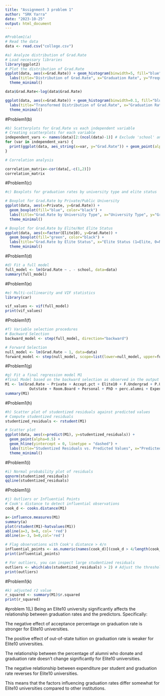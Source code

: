 ---
title: "Assignment 3 problem 1"
author: "SRK Yarra"
date: "2023-10-25"
output: html_document
---
```{r}
#Problem1(a)
# Read the data
data <- read.csv("college.csv")

#a) Analyze distribution of Grad.Rate
# Load necessary libraries
library(ggplot2)
# Plot the distribution of Grad.Rate
ggplot(data, aes(x=Grad.Rate)) + geom_histogram(binwidth=5, fill="blue", color="black") +
  labs(title="Distribution of Grad.Rate", x="Graduation Rate", y="Frequency") +
  theme_minimal()

data$Grad.Rate<-log(data$Grad.Rate)

ggplot(data, aes(x=Grad.Rate)) + geom_histogram(binwidth=0.1, fill="blue", color="black") +
  labs(title="Transformed Distribution of Grad.Rate", x="Graduation Rate", y="Frequency") +
  theme_minimal()
```

#Problem1(b)

```{r}
#b) Scatterplots for Grad.Rate vs each independent variable
# Creating scatterplots for each variable
independent_vars <- names(data)[2:(ncol(data)-1)] # Exclude 'school' and 'Grad.Rate'
for (var in independent_vars) {
  print(ggplot(data, aes_string(x=var, y="Grad.Rate")) + geom_point(alpha=0.5) + theme_minimal())
}

# Correlation analysis

correlation_matrix<-cor(data[,-c(1,2)])
correlation_matrix
```

#Problem1(c)
```{r}
#c) Boxplots for graduation rates by university type and elite status

# Boxplot for Grad.Rate by Private/Public University
ggplot(data, aes(x=Private, y=Grad.Rate)) +
  geom_boxplot(fill="blue", color="black") +
  labs(title="Grad.Rate by University Type", x="University Type", y="Graduation Rate") +
  theme_minimal()

# Boxplot for Grad.Rate by Elite/Not Elite Status
ggplot(data, aes(x=factor(Elite10), y=Grad.Rate)) +
  geom_boxplot(fill="green", color="black") +
  labs(title="Grad.Rate by Elite Status", x="Elite Status (1=Elite, 0=Not Elite)", y="Graduation Rate") +
  theme_minimal()
```

#Problem1(d)
```{r}
#d) Fit a full model
full_model <- lm(Grad.Rate ~ . - school, data=data)
summary(full_model)
```

#Problem1(e)
```{r}
#e) Multi-collinearity and VIF statistics
library(car)

vif_values <- vif(full_model)
print(vif_values)
```

#Problem1(f)
```{r}
#f) Variable selection procedures
# Backward Selection
backward_model <- step(full_model, direction="backward")

# Forward Selection
null_model <- lm(Grad.Rate ~ 1, data=data)
forward_model <- step(null_model, scope=list(lower=null_model, upper=full_model), direction="forward")
```

#Problem1(g)
```{r}
#g) Fit a final regression model M1
#final Model based on the backward selection as observed in the output
M1 <- lm(Grad.Rate ~ Private + Accept.pct + Elite10 + F.Undergrad + P.Undergrad +
           Outstate + Room.Board + Personal + PhD + perc.alumni + Expend, data=data)
summary(M1)
```

#Problem1(h)
```{r}
#h) Scatter plot of studentized residuals against predicted values
# Compute studentized residuals
studentized_residuals <- rstudent(M1)

# Scatter plot
ggplot(data, aes(x=predict(M1), y=studentized_residuals)) +
  geom_point(alpha=0.5) +
  geom_hline(yintercept = 0, linetype = "dashed") +
  labs(title="Studentized Residuals vs. Predicted Values", x="Predicted Values", y="Studentized Residuals") +
  theme_minimal()
```
#Problem1(i)
```{r}
#i) Normal probability plot of residuals
qqnorm(studentized_residuals)
qqline(studentized_residuals)
```
#Problem1(j)
```{r}
#j) Outliers or Influential Points
# Cook's distance to detect influential observations
cook_d <- cooks.distance(M1)

a<-influence.measures(M1)
summary(a)
plot(rstudent(M1)~hatvalues(M1))
abline(a=3, b=0, col= 'red')
abline(a=-3, b=0,col='red')

# Flag observations with Cook's distance > 4/n
influential_points <- as.numeric(names(cook_d)[(cook_d > 4/length(cook_d))])
print(influential_points)

# For outliers, you can inspect large studentized residuals
outliers <- which(abs(studentized_residuals) > 2) # Adjust the threshold as necessary
print(outliers)
```
#Problem1(k)
```{r}
#k) adjusted r2 value
r_squared <- summary(M1)$r.squared
print(r_squared)
```
#problem 1(L)
Being an Elite10 university significantly affects the relationship between graduation rates and the predictors. Specifically:

The negative effect of acceptance percentage on graduation rate is stronger for Elite10 universities.

The positive effect of out-of-state tuition on graduation rate is weaker for Elite10 universities.

The relationship between the percentage of alumni who donate and graduation rate doesn't change significantly for Elite10 universities.

The negative relationship between expenditure per student and graduation rate reverses for Elite10 universities.

This means that the factors influencing graduation rates differ somewhat for Elite10 universities compared to other institutions.





